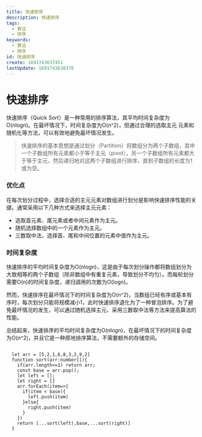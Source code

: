 ```yaml
---
title: 快速排序
description: 快速排序
tags:
  - 算法
  - 排序
keywords:
  - 算法
  - 排序
id: 快速排序
create: 1691743637451
lastUpdate: 1691743638378
---
```


# 快速排序

  快速排序（Quick Sort）是一种常用的排序算法，其平均时间复杂度为O(nlogn)。在最坏情况下，时间复杂度为O(n^2)，但通过合理的选取主元 元素和随机化等方法，可以有效地避免最坏情况发生。

> 快速排序的基本思想是通过划分（Partition）将数组分为两个子数组，其中一个子数组所有元素都小于等于主元（pivot），另一个子数组所有元素都大于等于主元，然后递归地对这两个子数组进行排序，直到子数组的长度为1或为空。

### 优化点
在每次划分过程中，选择合适的主元元素对数组进行划分是影响快速排序性能的关键。通常采用以下几种方式来选择主元元素：

- 选取首元素、尾元素或者中间元素作为主元。
- 随机选择数组中的一个元素作为主元。
- 三数取中法，选择首、尾和中间位置的元素中值作为主元。

### 时间复杂度

快速排序的平均时间复杂度为O(nlogn)，这是由于每次划分操作都将数组划分为大致相等的两个子数组（除非数组中有重复元素，导致划分不均匀）。而每轮划分需要O(n)的时间复杂度，递归调用的次数为O(logn)。

然而，快速排序在最坏情况下的时间复杂度为O(n^2)，当数组已经有序或基本有序时，每次划分只能将规模减小1，此时快速排序退化为了一种冒泡排序。为了避免最坏情况的发生，可以通过随机选择主元、采用三数取中法等方法来提高算法的性能。

总结起来，快速排序的平均时间复杂度为O(nlogn)，在最坏情况下的时间复杂度为O(n^2)，并且它是一种原地排序算法，不需要额外的存储空间。

```ts:快速排序

  let arr = [5,2,1,6,8,3,2,9,2]
  function sort(arr:number[]){
    if(arr.length<=1) return arr;
    const base = arr.pop();
    let left = [];
    let right = []
    arr.forEach(item=>{
      if(item < base){
        left.push(item)
      }else{
        right.push(item)
      }
    })
    return [...sort(left),base,...sort(right)]
  }
```
